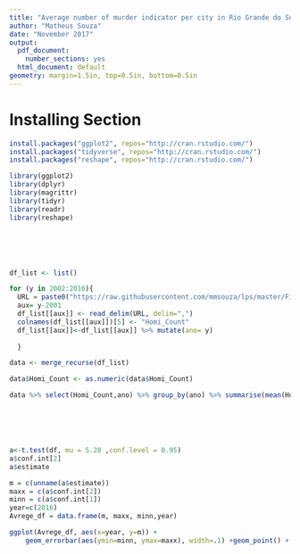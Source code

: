 ```yaml
---
title: "Average number of murder indicator per city in Rio Grande do Sul"
author: "Matheus Souza"
date: "November 2017"
output:
  pdf_document:
    number_sections: yes
  html_document: default
geometry: margin=1.5in, top=0.5in, bottom=0.5in
---
```


# Installing Section 
 

```r


install.packages("ggplot2", repos="http://cran.rstudio.com/")
install.packages("tidyverse", repos="http://cran.rstudio.com/")
install.packages("reshape", repos="http://cran.rstudio.com/")
```





```r


library(ggplot2)
library(dplyr)
library(magrittr)
library(tidyr)
library(readr)
library(reshape)






df_list <- list()

for (y in 2002:2016){
  URL = paste0("https://raw.githubusercontent.com/mmsouza/lps/master/Final%20Task/fee-",as.character(y),"-mun-indicadores-criminais-homicidio-doloso-103597.csv")
  aux= y-2001
  df_list[[aux]] <- read_delim(URL, delim=",")
  colnames(df_list[[aux]])[5] <- "Homi_Count"
  df_list[[aux]]<-df_list[[aux]] %>% mutate(ano= y)
  
  }

data <- merge_recurse(df_list)

data$Homi_Count <- as.numeric(data$Homi_Count)


```

```r

data %>% select(Homi_Count,ano) %>% group_by(ano) %>% summarise(mean(Homi_Count))






a<-t.test(df, mu = 5.28 ,conf.level = 0.95)
a$conf.int[2]
a$estimate

m = c(unname(a$estimate)) 
maxx = c(a$conf.int[2]) 
minn = c(a$conf.int[1]) 
year=c(2016)
Avrege_df = data.frame(m, maxx, minn,year)

ggplot(Avrege_df, aes(x=year, y=m)) + 
    geom_errorbar(aes(ymin=minn, ymax=maxx), width=.1) +geom_point() + scale_y_continuous(limits = c(0,10),breaks = seq(0, 50, by = 1)) + scale_x_continuous(limits = c(2007,2017),breaks = seq(2007, 2016, by = 1))


```


